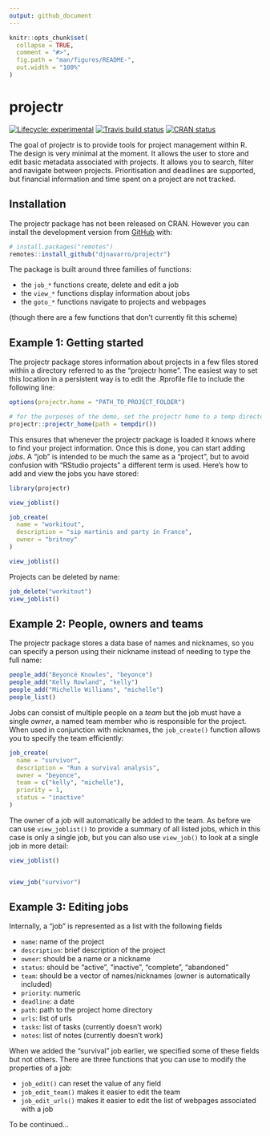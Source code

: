 ```yaml
---
output: github_document
---
```


<!-- README.md is generated from README.Rmd. Please edit that file -->

```r
knitr::opts_chunk$set(
  collapse = TRUE,
  comment = "#>",
  fig.path = "man/figures/README-",
  out.width = "100%"
)
```
# projectr

<!-- badges: start -->
[![Lifecycle: experimental](https://img.shields.io/badge/lifecycle-experimental-orange.svg)](https://www.tidyverse.org/lifecycle/#experimental)
[![Travis build status](https://travis-ci.org/djnavarro/projectr.svg?branch=master)](https://travis-ci.org/djnavarro/projectr)
[![CRAN status](https://www.r-pkg.org/badges/version/projectr)](https://cran.r-project.org/package=projectr)
<!-- badges: end -->

The goal of projectr is to provide tools for project management within R. The 
design is very minimal at the moment. It allows the user to store and edit 
basic metadata associated with projects. It allows you to search, filter and 
navigate between projects. Prioritisation and deadlines are supported, but 
financial information and time spent on a project are not tracked. 


## Installation

The projectr package has not been released on CRAN. However you can install the
development version from [GitHub](https://github.com/) with:

``` r
# install.packages("remotes")
remotes::install_github("djnavarro/projectr")
```

The package is built around three families of functions:

- the `job_*` functions create, delete and edit a job
- the `view_*` functions display information about jobs
- the `goto_*` functions navigate to projects and webpages

(though there are a few functions that don't currently fit this scheme)

## Example 1: Getting started

The projectr package stores information about projects in a few files stored
within a directory referred to as the "projectr home". The easiest way to set
this location in a persistent way is to edit the .Rprofile file to include
the following line:

```r
options(projectr.home = "PATH_TO_PROJECT_FOLDER")
```
```r
# for the purposes of the demo, set the projectr home to a temp directory 
projectr::projectr_home(path = tempdir())
```

This ensures that whenever the projectr package is loaded it knows where to find your project information. Once this is done, you can start adding *jobs*. A "job" is intended to be much the same as a "project", but to avoid confusion with "RStudio projects" a different term is used. Here's how to add and view the jobs you have stored:

```r
library(projectr)

view_joblist()

job_create(
  name = "workitout", 
  description = "sip martinis and party in France", 
  owner = "britney"
)

view_joblist()
```

Projects can be deleted by name:

```r
job_delete("workitout")
view_joblist()
```

## Example 2: People, owners and teams

The projectr package stores a data base of names and nicknames, so you can specify a person using their nickname instead of needing to type the full name:

```r
people_add("Beyoncé Knowles", "beyonce")
people_add("Kelly Rowland", "kelly")
people_add("Michelle Williams", "michelle")
people_list()
```

Jobs can consist of multiple people on a *team* but the job must have a single *owner*, a named team member who is responsible for the project. When used in conjunction with nicknames, the `job_create()` function allows you to specify the team efficiently:

```r
job_create(
  name = "survivor",
  description = "Run a survival analysis",
  owner = "beyonce",
  team = c("kelly", "michelle"),
  priority = 1,
  status = "inactive"
)
```

The owner of a job will automatically be added to the team. As before we can use `view_joblist()` to provide a summary of all listed jobs, which in this case is only a single job, but you can also use `view_job()` to look at a single job in more detail:

```r
view_joblist()


view_job("survivor")
```


## Example 3: Editing jobs

Internally, a "job" is represented as a list with the following fields

- `name`: name of the project
- `description`: brief description of the project
- `owner`: should be a name or a nickname
- `status`: should be "active", "inactive", "complete", "abandoned"
- `team`: should be a vector of names/nicknames (owner is automatically included)
- `priority`: numeric
- `deadline`: a date
- `path`: path to the project home directory
- `urls`: list of urls
- `tasks`: list of tasks (currently doesn't work)
- `notes`: list of notes (currently doesn't work)

When we added the "survival" job earlier, we specified some of these fields but not others. There are three functions that you can use to modify the properties of a job:

- `job_edit()` can reset the value of any field
- `job_edit_team()` makes it easier to edit the team
- `job_edit_urls()` makes it easier to edit the list of webpages associated with a job

To be continued...
